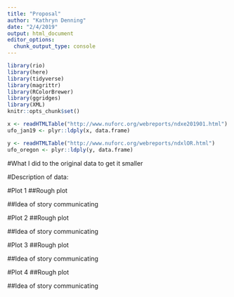 ```yaml
---
title: "Proposal"
author: "Kathryn Denning"
date: "2/4/2019"
output: html_document
editor_options: 
  chunk_output_type: console
---
```


```r
library(rio)
library(here)
library(tidyverse)
library(magrittr)
library(RColorBrewer)
library(ggridges)
library(XML)
knitr::opts_chunk$set()

x <- readHTMLTable("http://www.nuforc.org/webreports/ndxe201901.html")
ufo_jan19 <- plyr::ldply(x, data.frame)

y <- readHTMLTable("http://www.nuforc.org/webreports/ndxlOR.html")
ufo_oregon <- plyr::ldply(y, data.frame)
```


#What I did to the original data to get it smaller


#Description of data:

#Plot 1
##Rough plot

##Idea of story communicating

#Plot 2
##Rough plot

##Idea of story communicating

#Plot 3
##Rough plot

##Idea of story communicating

#Plot 4
##Rough plot

##Idea of story communicating
